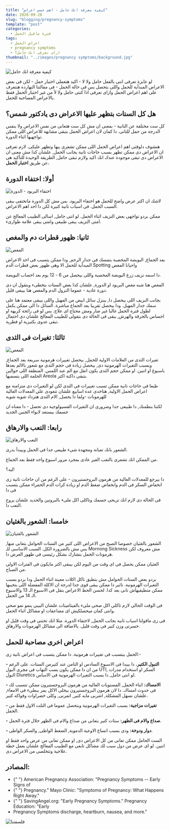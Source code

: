 ```yaml
---
title: "كيفية معرفة انك حامل - اهم خمس اعراض"
date: 2020-09-28
slug: "blogging/pregnancy-symptoms"
template: "post"
categories:
  - فترة ماقبل الحمل
tags:
  - اعراض الحمل
  - pregnancy symptoms
  - ازاى تعرفى انك حامل؟
thumbnail: "../images/pregnancy symptoms/background.jpg"
---
```


![كيفية معرفة انك حامل](<../images/pregnancy symptoms/background.jpg>)

لو عايزة تعرفى انتى بالفعل حامل ولا لا - اكيد هتعملى اختبار حمل - لكن فى
بعض الاعراض المبدأية للحمل واللى بتحصل بس فى حالة الحمل - فى مقالتنا
النهاردة هنتعرف على اهم اعراض الحمل وازاى تعرفى اذا كنتى حامل ولا لأ من
غير اختبار الحمل فقط بالاعراض المصاحبة للحمل.

## هل كل الستات بتظهر عليها الاعراض دى يادكتور شمس؟

كل ست مختلفة عن التانية - بمعنى ان مش كل ست هتعانى من نفس الاعراض ولا بنفس الدرجة من حمل للتانى. دا كمان لان اعراض الحمل بتبقى مشابهة للاعراض اللى ممكن تواجهيها اثناء الدورة.

هنشوف دلوقتى اهم اعراض الحمل اللى ممكن تشعرى بيها وتظهر عليكى. لازم تعرفى ان الاعراض دى ممكن تظهر بسبب حاجات تانية بجانب الحمل, علشان كدا مش معنى ان الاعراض دى تبقى موجودة عندك انك اكيد ولازم تبقى حامل, الطريقة الوحيدة للتأكيد هى عن طريق **اختبار الحمل.**

## أولا: اختفاء الدورة

![اختفاء البريود - الدورة](<../images/symptoms/missed period.jpg>)

لاشك ان اكتر عرض واضح للحمل هو اختفاء البريود. بس مش كل الدورة ماتختفى يبقى السبب الحمل. فى اسباب تانية كتيرة لكن دا احد اهم الاعراض.

ممكن بردو تواجهى بعض النزيف اثناء الحمل. لو انتى حامل, اسالى الطبيب المعالج عن امتى النزيف يبقى طبيعى وامتى يبقى علامة طوارىء.

## ثانيا: ظهور قطرات دم والمغص

![المغص](<../images/pregnancy symptoms/pain.jpg>)

بعد الجماع, البويضة المخصبة بتمسك فى جدار الرحم, ودا ممكن يتسبب فى احد الاعراض المبدأية للحمل الا وهى ظهور بعض قطرات الدم Spotting واحيانا المغص

دا اسمه نزيف زرع البويضة المخصبة واللى بيحصل من 6 - 12 يوم بعد اخصاب البويضة.

المغص هنا شبه مغص البريود او الدورة, علشان كدا بعض الستات بتخطىء وبتقول ان دى دورة عادية - عموما النزول الدم والمغص هنا بيبقى قليل.

بجانب النزيف اللى بيحصل دا, بينزل سائل ابيض من المهبل واللى بيبقى معتمد هنا على سمك جدار المهبل. ودا بيحصل تقريبا بعد الجماع مباشرة. السائل دا الى ممكن يكمل لطول فترة الحمل غالبا غير ضار ومش محتاج اى علاج. بس لو فى رائحة كريهة او احساس بالحرقة والهرش, يبقى فى الحالة دى بتقولى للطبيب المعالج علشان دى احتمال تبقى عدوى بكتيرية او فطرية.

## ثالثا: تغيرات فى الثدى

![المغص](<../images/symptoms/breast changes.jpg>)

تغيرات الثدى من العلامات الاولية للحمل, بيحصل تغييرات هرمونية سريعة بعد الجماع, وبسبب التغيرات الهرمونية دى, بيحصل زيادة فى حجم الثدى مع شعور بالالم بعدها باسبوع او اتنين. او ممكن حجم الثدى يكون اتقل مع الم عند اللمس. المنطقة اللى حوالين الحلمة اللى بنسميها Areola بتبقى داكنة اكتر.

طبعا فى حاجات تانية ممكن تسبب تغييرات فى الثدى لكن لو التغيرات دى متزامنة مع اعراض الحمل الاولية, هتاخدى عدة اسابيع علشان تتعودى علي المعدلات العالية للهرمونات -ولما دا يحصل, الام الثدى هتزداد شوية شوية

لكننا بنطمنك, دا طبيعى جدا وضرورى ان التغيرات الفسيولوجية دى تحصل - دا معناه ان جسمك بيستعد لايواء الجنين الجديد

## رابعا: التعب والارهاق

![التعب والارهاق](../images/symptoms/fatigue.jpg)

الشعور بانك تعبانة ومجهدة شىء طبيعى جدا فى الحمل وبيبدأ بدرى.

من الممكن انك تشعرى بالتعب الغير عادى بمجرد مرور اسبوع واحد فقط بعد الجماع.

ليه؟!

دا بيرجع للمعدلات العالية من هرمون البروجستيرون - على الرغم من ان حاجات تانية زى انخفاض السكر فى الدم وانخفاض ضغط الدم او زيادة كرات الدم الحمراء ممكن يتسبب فى دا

فى الحالة دى لازم انك تريحى جسمك وتاكلى اكل ملىء بالبروتين والحديد علشان يروح التعب دا.

## خامسا: الشعور بالغثيان

![الشعور بالغثيان](../images/symptoms/nausea.jpg)

الشعور بالغثيان خصوصا الصبح من الاعراض اللى كتير من الستات الحوامل بتعانى منها, بس مش بالضرورة الكل. السبب الاساسى للـ Mornong Sickness مش معروف لكن هرمونات الحمل بتشارك بشكل رئيسى فى ظهور العرض دا.

الغثيان ممكن يحصل فى اى وقت من اليوم لكن بيبقى اكتر مايكون فى الفترات الاولى من الصباح.

بردو بعض الستات الحوامل مش بتطيق تاكل اكلات معينة اثناء الحمل ودا بردو بسبب التغيرات الهرمونية. تاثير دا ممكن يبقى قوى جدا لدرجة ان الاكلة المفضلة اللى بتحبيها ممكن متطيقيهاش تانى بعد كدا. لحسن الحظ الاعراض بتقل فى الاسبوع الـ 13 والاسبوع الـ 14 من الحمل.

فى الوقت الحالى لازم تاكلى اكل صحى ملىء بالفيتامينات علشان البيبى ينمو نمو صحى وانتى كمان ميحصلكيش اى مضاعفات او مشاكل اثناء الحمل.

فى زى ماقولنا اسباب تانية بجانب الحمل, لاختفاء الدورة. مثلا انك تخنتى فى وقت قليل او خسرتى وزن كبير فى وقت قليل. بالاضافة الى مشاكل الهرمونات والارهاق.

## اعراض اخرى مصاحبة للحمل

الحمل بيتسبب فى تغييرات هرمونية. دا ممكن يتسبب فى اعراض تانية زى:-

**- التبول الكتير.** دا بيبدا فى الاسبوع السادس او التامن عند كتيرمن الستات. على الرغم من ان دا ممكن يكون بسب التهاب فى مجرى البول UTI, السكر او استخدام مدرات البول Diuretics لو انتى حامل, دا بسبب التغيرات الهرمونية فى الاساس.

**- الامساك:** اثناء الحمل, المستويات العالية من هرمون البروجستيرون ممكن تتسبب لك فى حدوث امساك. دا لان هرمون البروجستيرون بيخلى الاكل يمر ببطىء فى الامعاء, علشان نسهل المشكلة, اشربى مايه كتير, اتمرنى, وكلى خضراوات وفواكه كتير.

**- تغيرات مزاجية:** بسبب التغيرات الهرمونية وبتحصل عموما فى التلت الاول فقط من الحمل.

**- صداع والام فى الظهر:** ستات كتير بتعانى من صداع والام فى الظهر خلال فترة الحمل.

**- دوار ودوخة:** ودى بسبب اتساع الاوعية الدموية, الضغط الواطى, والسكر الواطى.

الست الحامل ممكن تعانى من كل الاعراض دى, او ممكن تعانى من عرض واحد فقط او اتنين. لو اى عرض من دول سبب لك مشاكل تابعى مع الطبيب المعالج علشان يعمل خطة علاجية وتتخلصى من الاعراض دى.

## المصادر:

<div style="direction: ltr">
  <ul>
    <li>
      {" "}
      American Pregnancy Association: "Pregnancy Symptoms -- Early Signs of
    </li>
    <li>
      {" "}
      Pregnancy." Mayo Clinic: "Symptoms of Pregnancy: What Happens Right Away."
    </li>
    <li>
      {" "}
      SavingAngel.org: "Early Pregnancy Symptoms." Pregnancy Education: "Early
    </li>
    <li> Pregnancy Symptoms discharge, heartburn, nausea, and more."</li>
  </ul>
</div>

![فلسفتنا](<../images/obgyn (1).png>)
